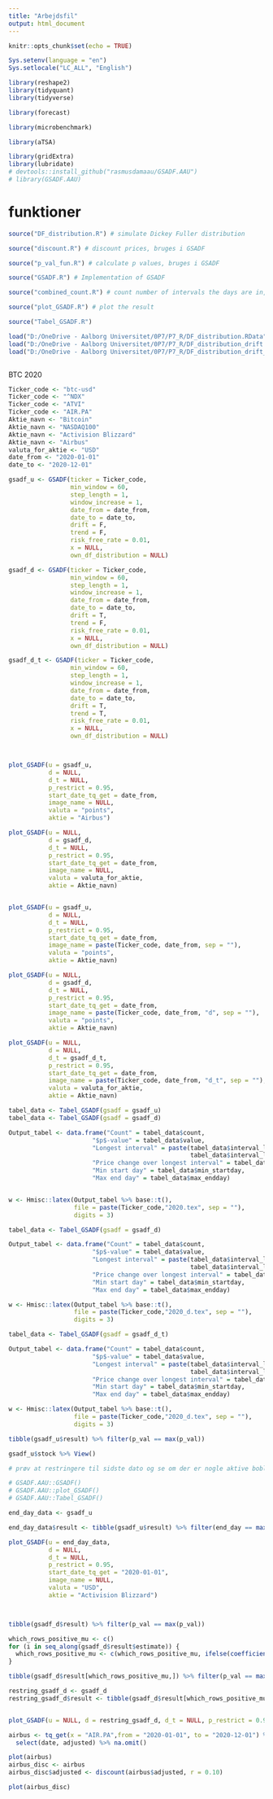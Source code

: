 ```yaml
---
title: "Arbejdsfil"
output: html_document
---
```


```r
knitr::opts_chunk$set(echo = TRUE)

Sys.setenv(language = "en")
Sys.setlocale("LC_ALL", "English")

library(reshape2)
library(tidyquant)
library(tidyverse)

library(forecast)

library(microbenchmark)

library(aTSA)

library(gridExtra)
library(lubridate)
# devtools::install_github("rasmusdamaau/GSADF.AAU")
# library(GSADF.AAU)
```

# funktioner

```r
source("DF_distribution.R") # simulate Dickey Fuller distribution

source("discount.R") # discount prices, bruges i GSADF

source("p_val_fun.R") # calculate p values, bruges i GSADF

source("GSADF.R") # Implementation of GSADF

source("combined_count.R") # count number of intervals the days are in, bruges i plot_GSADF

source("plot_GSADF.R") # plot the result

source("Tabel_GSADF.R")

load("D:/OneDrive - Aalborg Universitet/0P7/P7_R/DF_distribution.RData")
load("D:/OneDrive - Aalborg Universitet/0P7/P7_R/DF_distribution_drift.RData")
load("D:/OneDrive - Aalborg Universitet/0P7/P7_R/DF_distribution_drift_trend.RData")
```

```r



```


BTC 2020

```r
Ticker_code <- "btc-usd"
Ticker_code <- "^NDX"
Ticker_code <- "ATVI"
Ticker_code <- "AIR.PA"
Aktie_navn <- "Bitcoin"
Aktie_navn <- "NASDAQ100"
Aktie_navn <- "Activision Blizzard"
Aktie_navn <- "Airbus"
valuta_for_aktie <- "USD"
date_from <- "2020-01-01"
date_to <- "2020-12-01"

gsadf_u <- GSADF(ticker = Ticker_code,
                 min_window = 60,
                 step_length = 1,
                 window_increase = 1,
                 date_from = date_from,
                 date_to = date_to,
                 drift = F,
                 trend = F,
                 risk_free_rate = 0.01,
                 x = NULL, 
                 own_df_distribution = NULL)

gsadf_d <- GSADF(ticker = Ticker_code,
                 min_window = 60,
                 step_length = 1,
                 window_increase = 1,
                 date_from = date_from,
                 date_to = date_to,
                 drift = T,
                 trend = F,
                 risk_free_rate = 0.01,
                 x = NULL, 
                 own_df_distribution = NULL)

gsadf_d_t <- GSADF(ticker = Ticker_code,
                 min_window = 60,
                 step_length = 1,
                 window_increase = 1,
                 date_from = date_from,
                 date_to = date_to,
                 drift = T,
                 trend = T,
                 risk_free_rate = 0.01,
                 x = NULL, 
                 own_df_distribution = NULL)



plot_GSADF(u = gsadf_u,
           d = NULL,
           d_t = NULL, 
           p_restrict = 0.95, 
           start_date_tq_get = date_from,
           image_name = NULL, 
           valuta = "points",
           aktie = "Airbus")

plot_GSADF(u = NULL,
           d = gsadf_d,
           d_t = NULL, 
           p_restrict = 0.95, 
           start_date_tq_get = date_from,
           image_name = NULL, 
           valuta = valuta_for_aktie,
           aktie = Aktie_navn)


plot_GSADF(u = gsadf_u,
           d = NULL,
           d_t = NULL,
           p_restrict = 0.95,
           start_date_tq_get = date_from,
           image_name = paste(Ticker_code, date_from, sep = ""),
           valuta = "points",
           aktie = Aktie_navn)

plot_GSADF(u = NULL,
           d = gsadf_d,
           d_t = NULL,
           p_restrict = 0.95,
           start_date_tq_get = date_from,
           image_name = paste(Ticker_code, date_from, "d", sep = ""),
           valuta = "points",
           aktie = Aktie_navn)

plot_GSADF(u = NULL,
           d = NULL,
           d_t = gsadf_d_t,
           p_restrict = 0.95,
           start_date_tq_get = date_from,
           image_name = paste(Ticker_code, date_from, "d_t", sep = ""),
           valuta = valuta_for_aktie,
           aktie = Aktie_navn)


```


```r

tabel_data <- Tabel_GSADF(gsadf = gsadf_u)
tabel_data <- Tabel_GSADF(gsadf = gsadf_d)

Output_tabel <- data.frame("Count" = tabel_data$count,
                       "$p$-value" = tabel_data$value,
                       "Longest interval" = paste(tabel_data$interval_longest[1], "to",
                                                  tabel_data$interval_longest[2], sep = " "),
                       "Price change over longest interval" = tabel_data$price_change_longest,
                       "Min start day" = tabel_data$min_startday,
                       "Max end day" = tabel_data$max_endday)


w <- Hmisc::latex(Output_tabel %>% base::t(),
                  file = paste(Ticker_code,"2020.tex", sep = ""),
                  digits = 3)

tabel_data <- Tabel_GSADF(gsadf = gsadf_d)

Output_tabel <- data.frame("Count" = tabel_data$count,
                       "$p$-value" = tabel_data$value,
                       "Longest interval" = paste(tabel_data$interval_longest[1], "to",
                                                  tabel_data$interval_longest[2], sep = " "),
                       "Price change over longest interval" = tabel_data$price_change_longest,
                       "Min start day" = tabel_data$min_startday,
                       "Max end day" = tabel_data$max_endday)

w <- Hmisc::latex(Output_tabel %>% base::t(),
                  file = paste(Ticker_code,"2020_d.tex", sep = ""),
                  digits = 3)

tabel_data <- Tabel_GSADF(gsadf = gsadf_d_t)

Output_tabel <- data.frame("Count" = tabel_data$count,
                       "$p$-value" = tabel_data$value,
                       "Longest interval" = paste(tabel_data$interval_longest[1], "to",
                                                  tabel_data$interval_longest[2], sep = " "),
                       "Price change over longest interval" = tabel_data$price_change_longest,
                       "Min start day" = tabel_data$min_startday,
                       "Max end day" = tabel_data$max_endday)

w <- Hmisc::latex(Output_tabel %>% base::t(),
                  file = paste(Ticker_code,"2020_d.tex", sep = ""),
                  digits = 3)
```


```r

tibble(gsadf_u$result) %>% filter(p_val == max(p_val))

gsadf_u$stock %>% View()

```





```r


# prøv at restringere til sidste dato og se om der er nogle aktive bobler

# GSADF.AAU::GSADF()
# GSADF.AAU::plot_GSADF()
# GSADF.AAU::Tabel_GSADF()

```



```r

end_day_data <- gsadf_u

end_day_data$result <- tibble(gsadf_u$result) %>% filter(end_day == max(end_day))

plot_GSADF(u = end_day_data,
           d = NULL,
           d_t = NULL,
           p_restrict = 0.95,
           start_date_tq_get = "2020-01-01",
           image_name = NULL,
           valuta = "USD",
           aktie = "Activision Blizzard")




```

```r

tibble(gsadf_d$result) %>% filter(p_val == max(p_val))

which_rows_positive_mu <- c()
for (i in seq_along(gsadf_d$result$estimate)) {
  which_rows_positive_mu <- c(which_rows_positive_mu, ifelse(coefficients(gsadf_d$model_list[[i]])[1,1] > 0, yes = i,no = F))
}

tibble(gsadf_d$result[which_rows_positive_mu,]) %>% filter(p_val == max(p_val))

restring_gsadf_d <- gsadf_d
restring_gsadf_d$result <- tibble(gsadf_d$result[which_rows_positive_mu,]) %>% filter(p_val == max(p_val))


plot_GSADF(u = NULL, d = restring_gsadf_d, d_t = NULL, p_restrict = 0.95, start_date_tq_get = "2020-01-01", image_name = NULL, valuta = "USD", aktie = "Airbus")

```




```r

airbus <- tq_get(x = "AIR.PA",from = "2020-01-01", to = "2020-12-01") %>%
  select(date, adjusted) %>% na.omit()

plot(airbus)
airbus_disc <- airbus
airbus_disc$adjusted <- discount(airbus$adjusted, r = 0.10)

plot(airbus_disc)

```


